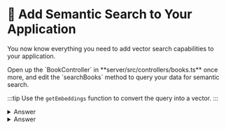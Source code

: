 
# 👐 Add Semantic Search to Your Application

You now know everything you need to add vector search capabilities to your application.


<Tabs groupId="server">
<TabItem value="node" label="🚀 NodeJS/Express">
Open up the `BookController` in **server/src/controllers/books.ts** once more, and edit the `searchBooks` method to query your data for semantic search.

:::tip
Use the `getEmbeddings` function to convert the query into a vector.
:::

<details>
<summary>Answer</summary>
<div>

```js
public async searchBooks(query: string): Promise<Book[]> {
  const vector = await getEmbeddings(query);
  const aggregationPipeline = [
    {
      $vectorSearch: {
        queryVector:  vector,
        path: 'embeddings',
        numCandidates: 100,
        index: 'vectorsearch',
        limit: 10,
      }
    }
  ];
  const books = await collections?.books?.aggregate(aggregationPipeline).toArray() as Book[];
  return books;
}

```
</div>
</details>

</TabItem>
<TabItem value="java" label="☕️ Java Spring Boot">
<details>
<summary>Answer</summary>
<div>
```java title='src/main/java/com/mongodb/devrel/library/domain/service/BookService.java'
public List<Book> searchBooks(String theTerm) {
    List<Double> vector = embeddingFeignClient.getEmbeddings(apiKey, theTerm);

    AggregationOperation searchStage = context ->
            new Document("$vectorSearch",
                    new Document("index", "vectorsearch")
                            .append("path", "embeddings")
                            .append("queryVector", vector)
                            .append("numCandidates", 100)
                            .append("limit", 10)
            );

    Aggregation aggregation = Aggregation.newAggregation(searchStage);
    return mongoTemplate.aggregate(aggregation, "books", Book.class).getMappedResults();
}
```
</div>
</details>
</TabItem>
</Tabs>
## Testing the semantic search

To test the semantic search in the app, try to search for some books but use different words that have a similar meaning or are related to the book's cover.

You can use the following queries:
- Canines doing stuff
- Fluffy animals
- European history
